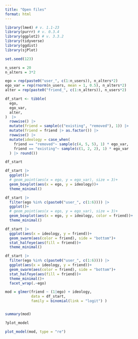 ```yaml
---
title: "Open files"
format: html
---
```



```r
library(lme4) # v. 1.1-23
library(purrr) # v. 0.3.4
library(ggplot2) # v. 3.3.2
library(tidyverse)
library(ggdist)
library(sjPlot)
```


```r
set.seed(123)

n_users = 20
n_alters = 3*2

ego = rep(paste0("user_", c(1:n_users)), n_alters*2)
ego_var = rep(rnorm(n_users, mean = 1, 0.5), n_alters*2)
alter = rep(paste0("friend_", c(1:n_alters)), n_users*2)

df_start <- tibble(
  ego,
  ego_var,
  alter,
)  |> 
  rowwise() |>
  mutate(friend = sample(c("existing", "removed"), 1)) |> 
  mutate(friend = friend |> as.factor()) |> 
  rowwise() |> 
  mutate(ideology = case_when(
    friend == "removed"~ sample(c(4, 5, 5), 1) * ego_var,
    friend == "existing"~ sample(c(1, 2, 2), 1) * ego_var
  ) |> round())

df_start 
```

```r
df_start |> 
  ggplot()+
  # geom_point(aes(x = ego, y = ego_var), size = 3)+
  geom_boxplot(aes(x = ego, y = ideology))+
  theme_minimal()
```


```r
df_start |> 
  filter(ego %in% c(paste0("user_", c(1:6)))) |> 
  ggplot()+
  # geom_point(aes(x = ego, y = ego_var), size = 3)+
  geom_boxplot(aes(x = ego, y = ideology, color = friend))+
  theme_minimal()
```


```r
df_start |> 
  ggplot(aes(x = ideology, y = friend))+
  geom_swarm(aes(color = friend), side = "bottom")+
  stat_halfeye(aes(fill = friend))+
  theme_minimal()
```

```r
df_start |> 
  filter(ego %in% c(paste0("user_", c(1:6)))) |> 
  ggplot(aes(x = ideology, y = friend))+
  geom_swarm(aes(color = friend), side = "bottom")+
  stat_halfeye(aes(fill = friend))+
  theme_minimal()+
  facet_wrap(.~ego)
```



```r
mod = glmer(friend ~ (1|ego) + ideology, 
            data = df_start,
            family = binomial(link = "logit") )


summary(mod)
```

```r
?plot_model

plot_model(mod, type = "re")
```

